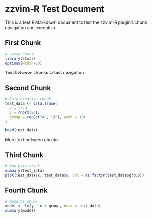 # zzvim-R Test Document

This is a test R Markdown document to test the zzvim-R plugin's chunk navigation and execution.

## First Chunk

```r
# Setup chunk
library(stats)
options(width=80)
```

Text between chunks to test navigation.

## Second Chunk

```r
# Data creation chunk
test_data <- data.frame(
  x = 1:20,
  y = rnorm(20),
  group = rep(c("A", "B"), each = 10)
)

head(test_data)
```

More text between chunks.

## Third Chunk

```r
# Analysis chunk
summary(test_data)
plot(test_data$x, test_data$y, col = as.factor(test_data$group))
```

## Fourth Chunk

```r
# Results chunk
model <- lm(y ~ x + group, data = test_data)
summary(model)
```